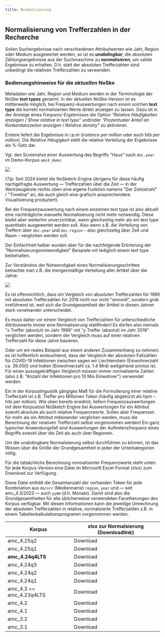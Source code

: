 ```yaml
---
title: Normalisierung
---
```

## Normalisierung von Trefferzahlen in der Recherche

Sollen Suchergebnisse nach verschiedenen Attributwerten wie Jahr, Region oder Medium ausgewertet werden, so ist es ***unabdingbar***, die absoluten Zählungsergebnisse aus der Suchmaschine zu ***normalisieren***, um valide Ergebnisse zu erhalten. D.h. statt der absoluten Trefferzahlen sind unbedingt die relativen Trefferzahlen zu verwenden.

### Bedienungshinweise für die *aktuellen* NoSke 

Metadaten wie Jahr, Region und Medium werden in der Terminologie der NoSke **text types** genannt. In der aktuellen NoSke-Version ist es mittlerweile möglich, bei Frequenz-Auswertungen nach *einem* solchen **text type** die korrekt normalisierten Werte direkt anzeigen zu lassen. Dazu ist in der Anzeige eines *Frequenz*-Ergebnisses die Option *"Relative Häufigkeiten anzeigen / Show relative in text type"* und/oder *"Prozentualer Anteil an Konkordanzzeilen anzeigen / Relative density"* zu aktivieren.

Erstere liefert die Ergebnisse in *i.p.m*  (*instance per million* oder auch *hits per million*). 
Die *Relative Häugigkeit* stellt die relative Verteilung der Ergebnisse als %-Satz dar. 

Vgl. den Screenshot einer Auswertung des Begriffs "Haus" nach `doc.year` im Demo-Korpus `amc4_demo`:

![](/assets/content/pages/normalisierung/Screenshot_freq_amc4_demo_Haus-2048x755.png)

(*Tip*: Seit 2024 bietet die NoSketch-Engine übrigens für diese häufig nachgefragte Auswertung — Trefferzahlen über die Zeit — in der Werkzeugleiste rechts oben eine eigene Funktion namens "Der Zeitsstrahl" / "Timeline" an, die auch gleich eine grafisch ansprechendere Visualisierung produziert).

Bei der Frequenzauswertung nach einem einzelnen text type ist also aktuell eine nachträgliche manuelle Normalisierung nicht mehr notwendig. Diese bleibt aber weiterhin unverzichtbar, wenn gleichzeitig mehr als ein text type quantitativ ausgewertet werden soll. Also wenn z.B. die Verteilung von Treffern über `doc.year` und `doc.region` – also gleichzeitig über Zeit und Raum – verglichen werden soll.

Der Einfachheit halber wurden aber für die nachfolgende Erörterung der "Normalisierungsnotwendigkeit" Beispiele mit lediglich einem text type beibehalten.

Zur Verständnis der Notwendigkeit eines Normalisierungsschrittes betrachte man z.B. die mengenmäßige Verteilung aller Artikel über die Jahre:

![](/assets/content/pages/normalisierung/lsclex_doc.year_.png)

Es ist offensichtlich, dass ein Vergleich von absoluten Trefferzahlen für 1986 mit absoluten Trefferzahlen für 2018 nicht nur nicht "sinnvoll", sondern grob irreführend ist, weil sich die Grundgesamtheit der Artikel in diesen Jahren stark voneinander unterscheidet.

Es muss daher vor einem Vergleich von Trefferzahlen für unterschiedliche Attributwerte immer eine Normalisierung stattfinden! Es dürfen also niemals "x Treffer (absolut) im Jahr 1986" mit "y Treffer (absolut) im Jahr 2018" verglichen werden, sondern der Vergleich muss auf einer relativen Trefferzahl für diese Jahre basieren.

Oder um ein reales Beispiel aus einem anderen Zusammenhang zu nehmen: es ist hoffentlich einleuchtend, dass der Vergleich der absoluten Fallzahlen für COVID-19 Infektionen zwischen sagen wir Liechtenstein (Einwohnerzahl ca. 39.000) und Indien (Einwohnerzahl ca. 1.4 Mrd) weitgehend sinnlos ist. Für einen aussagekräftigen Vergleich müssen immer normalisierte Zahlen (also z.B. "Anzahl der Infektionen pro 10 Mio Einwohner") verwendet werden.

Ein in der Korpuslinguistik gängiges Maß für die Formulierung einer relative Trefferzahl ist z.B. Treffer pro Millionen Token (häufig abgekürzt als hpm – hits per million). Wie oben bereits erwähnt, liefern Frequenzauswertungen mit dem Korpustool NoSketch Engine bei Auswertungen für ein Attribut sowohl absolute als auch relative Frequenzwerte. Sollen aber Frequenzen für mehr als ein Attribut miteinander verglichen werden, muss die Berechnung der relativen Trefferzahl selbst vorgenommen werden! Ein ganz typischer Anwendungsfall sind Auswertungen der Auftretensfrequenz eines Begriffs sowohl über die Zeit als auch über Regionen.

Um die unabdingbare Normalisierung selbst durchführen zu können, ist das Wissen über die Größe der Grundgesamtheit in jeder der Unterkategorien nötig.

Für die tatsächliche Berechnung normalisierter Frequenzwerte steht unten für jede Korpus-Version eine Datei im Microsoft Excel-Format (xlsx) zum Download zur Verfügung.

Diese Datei enthält die Gesamtanzahl der vorhanden Token für jede Kombination aus `docsrc` (Medienname) `region`, `year` und  —  seit amc\_4.3/2023  —  auch `yymm` (d.h. Monate). Damit sind also die Grundgesamtheiten für alle üblicherweise verwendeten Facettierungen des Korpus verfügbar. Mit diesen Informationen kann die jeweilige Umrechnung der absoluten Trefferzahlen in relative, normalisierte Trefferzahlen z.B. in einem Tabellenkalkulationsprogramm vorgenommen werden.

| Korpus      | xlsx zur Normalsierung (Downloadlink)                                                                                                                                   |
| ----------- | -----------------------------------------------------------------------------------------------------------------------------------------------------------------------
| amc\_4.25q2 | <Download href="/assets/content/pages/normalisierung/freqs_amc_4.25q2_region_province_docsrc_mediatype_year_yymm_for_normalization_2025-07-08.xlsx">Download</Download> |
| amc\_4.25q1 | <Download href="/assets/content/pages/normalisierung/freqs_amc_4.25q1_region_province_docsrc_mediatype_year_yymm_for_normalization_2025-04-07.xlsx">Download</Download> |
| **amc\_4.24q4LTS** | <Download href="/assets/content/pages/normalisierung/freqs_amc_4.24q4LTS_region_province_docsrc_mediatype_year_yymm_for_normalization_2025-01-12.xlsx"> Download</Download> |
| amc\_4.24q3 | <Download href="/assets/content/pages/normalisierung/freqs_amc_4.24q3_region_province_docsrc_mediatype_year_yymm_for_normalization_2024-10-16.xslx">Download</Download> |
| amc\_4.24q2 | <Download href="/assets/content/pages/normalisierung/freqs_amc_4.24q2_region_province_docsrc_mediatype_year_yymm_for_normalization_2024-07-30.xlsx">Download</Download> |
| amc\_4.24q1 | <Download href="/assets/content/pages/normalisierung/freqs_amc_4.24q1_region_province_docsrc_mediatype_year_yymm_for_normalization_2024-04-16.xlsx">Download</Download> |
| amc\_4.3 == amc\_4.23q4LTS   | <Download href="/assets/content/pages/normalisierung/freqs_amc_4.3_region_province_docsrc_mediatype_year_yymm_for_normalization_2024-02-09.xlsx">Download</Download>    |
| amc\_4.2    | <Download href="/assets/content/pages/normalisierung/freqs_amc_4.2_region_docsrc_year_for_normalization_2023-02-05.xlsx">Download</Download>                            |
| amc\_4.1    | <Download href="/assets/content/pages/normalisierung/freqs_amc_4.1_region_docsrc_year_for_normalization_2022-04-11.xlsx">Download</Download>                            |
| amc\_3.2    | <Download href="/assets/content/pages/normalisierung/freqs_amc_3.2_region_docsrc_year_for_normalization_2021-02-26.xlsx">Download</Download>                            |
| amc\_3.1    | <Download href="/assets/content/pages/normalisierung/freqs_amc_3.1_region_docsrc_year_for_normalization.xlsx">Download</Download>                                       |
